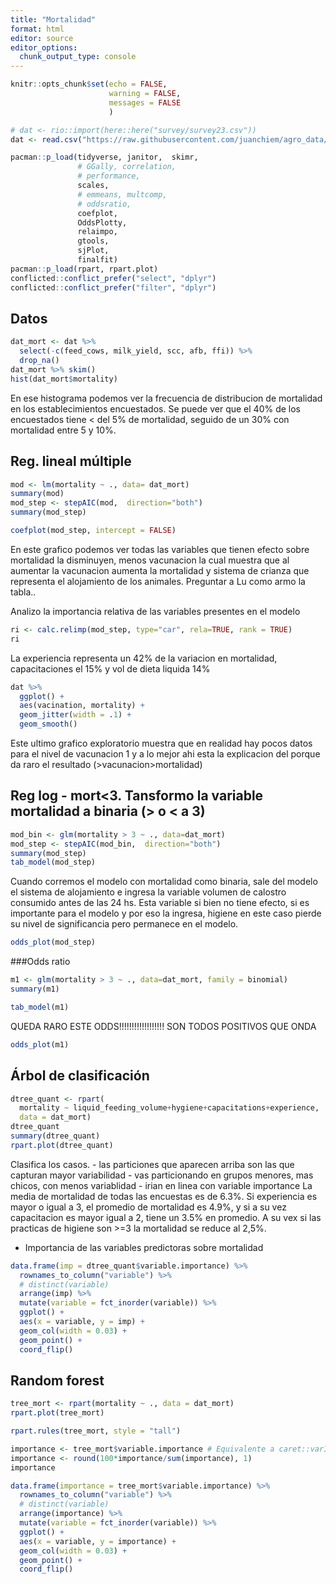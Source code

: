 ```yaml
---
title: "Mortalidad"
format: html
editor: source
editor_options: 
  chunk_output_type: console
---
```


```r
knitr::opts_chunk$set(echo = FALSE, 
                      warning = FALSE, 
                      messages = FALSE
                      )
```

```r
# dat <- rio::import(here::here("survey/survey23.csv"))
dat <- read.csv("https://raw.githubusercontent.com/juanchiem/agro_data/master/survey23.csv", sep = ",") 
```

```r
pacman::p_load(tidyverse, janitor,  skimr, 
               # GGally, correlation, 
               # performance, 
               scales, 
               # emmeans, multcomp, 
               # oddsratio,
               coefplot, 
               OddsPlotty, 
               relaimpo, 
               gtools, 
               sjPlot,
               finalfit)
pacman::p_load(rpart, rpart.plot)
conflicted::conflict_prefer("select", "dplyr")
conflicted::conflict_prefer("filter", "dplyr")
```
##  Datos

```r
dat_mort <- dat %>% 
  select(-c(feed_cows, milk_yield, scc, afb, ffi)) %>% 
  drop_na()
dat_mort %>% skim()
hist(dat_mort$mortality) 
```
En ese histograma podemos ver la frecuencia de distribucion de mortalidad en los establecimientos encuestados. Se puede ver que el 40% de los encuestados tiene < del 5% de mortalidad, seguido de un 30% con mortalidad entre 5 y 10%.

## Reg. lineal múltiple

```r
mod <- lm(mortality ~ ., data= dat_mort)
summary(mod)
mod_step <- stepAIC(mod,  direction="both")
summary(mod_step)
```

```r
coefplot(mod_step, intercept = FALSE)
```

En este grafico podemos ver todas las variables que tienen efecto sobre mortalidad la disminuyen, menos vacunacion la cual muestra que al aumentar la vacunacion aumenta la mortalidad y sistema de crianza que representa el alojamiento de los animales. Preguntar a Lu como armo la tabla..

Analizo la importancia relativa de las variables presentes en el modelo

```r
ri <- calc.relimp(mod_step, type="car", rela=TRUE, rank = TRUE) 
ri
```

La experiencia representa un 42% de la variacion en mortalidad, capacitaciones el 15% y vol de dieta liquida 14%

```r
dat %>% 
  ggplot() + 
  aes(vacination, mortality) + 
  geom_jitter(width = .1) + 
  geom_smooth()
```

Este ultimo grafico exploratorio muestra que en realidad hay pocos datos para el nivel de vacunacion 1 y a lo mejor ahi esta la explicacion del porque da raro el resultado (>vacunacion>mortalidad)


## Reg log - mort<3. Tansformo la variable mortalidad a binaria (> o < a 3)

```r
mod_bin <- glm(mortality > 3 ~ ., data=dat_mort)
mod_step <- stepAIC(mod_bin,  direction="both")
summary(mod_step)
tab_model(mod_step)
```

Cuando corremos  el modelo con mortalidad como binaria, sale del modelo el sistema de alojamiento e ingresa la variable volumen de calostro consumido antes de las 24 hs. Esta variable si bien no tiene efecto, si es importante para el modelo y por eso la ingresa, higiene en este caso pierde su nivel de significancia pero permanece en el modelo.
```r
odds_plot(mod_step)
```

###Odds ratio

```r
m1 <- glm(mortality > 3 ~ ., data=dat_mort, family = binomial)
summary(m1)
```

```r
tab_model(m1)
```

QUEDA RARO ESTE ODDS!!!!!!!!!!!!!!!!!! SON TODOS POSITIVOS QUE ONDA 

```r
odds_plot(m1)
```

## Árbol de clasificación

<!-- https://www.displayr.com/how-is-variable-importance-calculated-for-a-random-forest/#:~:text=This%20importance%20is%20a%20measure,accuracy%20due%20to%20random%20noise. -->


```r
dtree_quant <- rpart(
  mortality ~ liquid_feeding_volume+hygiene+capacitations+experience, 
  data = dat_mort)
dtree_quant
summary(dtree_quant)
rpart.plot(dtree_quant)
```

Clasifica los casos. 
- las particiones que aparecen arriba son las que capturan mayor variabilidad
- vas particionando en grupos menores, mas chicos, con menos variablidad
- irian en linea con variable importance
La media de mortalidad de todas las encuestas es de 6.3%. Si experiencia es mayor o igual a 3, el promedio de mortalidad es 4.9%, y si a su vez capacitacion es mayor igual a 2, tiene un 3.5% en promedio. A su vex si las practicas de higiene son >=3 la mortalidad se reduce al 2,5%.

- Importancia de las variables predictoras sobre mortalidad

```r
data.frame(imp = dtree_quant$variable.importance) %>%
  rownames_to_column("variable") %>% 
  # distinct(variable)
  arrange(imp) %>%
  mutate(variable = fct_inorder(variable)) %>%
  ggplot() +
  aes(x = variable, y = imp) +
  geom_col(width = 0.03) +
  geom_point() +
  coord_flip()
```


## Random forest 

<!-- https://rubenfcasal.github.io/aprendizaje_estadistico/cart-con-el-paquete-rpart.html -->

```r
tree_mort <- rpart(mortality ~ ., data = dat_mort)
rpart.plot(tree_mort)  
```

```r
rpart.rules(tree_mort, style = "tall")
```

```r
importance <- tree_mort$variable.importance # Equivalente a caret::varImp(tree) 
importance <- round(100*importance/sum(importance), 1)
importance
```

```r
data.frame(importance = tree_mort$variable.importance) %>%
  rownames_to_column("variable") %>% 
  # distinct(variable)
  arrange(importance) %>%
  mutate(variable = fct_inorder(variable)) %>%
  ggplot() +
  aes(x = variable, y = importance) +
  geom_col(width = 0.03) +
  geom_point() +
  coord_flip()
```


